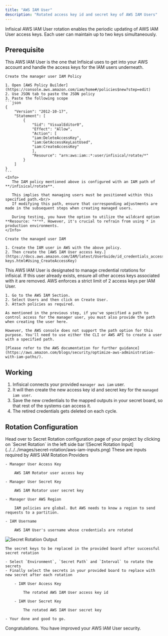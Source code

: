 ```yaml
---
title: "AWS IAM User"
description: "Rotated access key id and secret key of AWS IAM Users"
---
```


Infisical AWS IAM User rotation enables the periodic updating of AWS IAM User access keys. Each user can maintain up to two keys simultaneously.

## Prerequisite

<Steps>
  <Step title="Create IAM Manager User">
	This AWS IAM User is the one that Infisical uses to get into your AWS account and handle the access keys for the IAM users underneath.
	
	Create the manager user IAM Policy

	1. Open [AWS Policy Builder](https://console.aws.amazon.com/iam/home#/policies$new?step=edit)
	2. Use JSON tab to paste the JSON policy
	3. Paste the following scope
	```json
	{
	    "Version": "2012-10-17",
	    "Statement": [
			{
			    "Sid": "VisualEditor0",
			    "Effect": "Allow",
			    "Action": [
				"iam:DeleteAccessKey",
				"iam:GetAccessKeyLastUsed",
				"iam:CreateAccessKey"
			    ],
			    "Resource": "arn:aws:iam::*:user/infisical/rotate/*"
			}
	    ]
	}
	```
	<Info>
	   The IAM policy mentioned above is configured with an IAM path of **/infisical/rotate**. 

	   This implies that managing users must be positioned within this specified path.<br/>
	   If modifying this path, ensure that corresponding adjustments are made in the subsequent steps when creating managed users. 

	   During testing, you have the option to utilize the wildcard option **Resource: "*"**. However, it's crucial to refrain from using * in production environments.
	</Info>

	Create the managed user IAM

	1. Create the IAM user in AWS with the above policy.
	2. Then create the [AWS IAM User access key.](https://docs.aws.amazon.com/IAM/latest/UserGuide/id_credentials_access-keys.html#Using_CreateAccessKey)
  </Step>
  <Step title="Create IAM Managed User">
	This AWS IAM User is designated to manage credential rotations for infisical.
	<Warning>
		If this user already exists, ensure all other access keys associated with it are removed. AWS enforces a strict limit of 2 access keys per IAM User.
	</Warning>

	1. Go to the AWS IAM Section.
	2. Select Users and then click on Create User.
	3. Attach policies as required.

	As mentioned in the previous step, if you've specified a path to control access for the manager user, you must also provide the path when creating the user here. 
	
	However, the AWS console does not support the path option for this purpose. You'll need to use either the CLI or AWS API to create a user with a specified path. 
	
	[Please refer to the AWS documentation for further guidance](https://aws.amazon.com/blogs/security/optimize-aws-administration-with-iam-paths/).
  </Step>
</Steps>

## Working

1. Infisical connects your provided `manager aws iam` user.
2. It will then create the new access key id and secret key for the `managed iam user`.
3. Save the new credentials  to the mapped outputs in your secret board, so that rest of the systems can access it.
4. The retired credentials gets deleted on each cycle.

## Rotation Configuration

<Steps>
  <Step title="Open Secret Rotation Page">
	Head over to Secret Rotation configuration page of your project by clicking on `Secret Rotation` in the left side bar 
  </Step>
  <Step title="Click on AWS IAM Card" />
  <Step title="Provide the inputs">
![Secret Rotation Input](../../../images/secret-rotation/aws-iam-inputs.png)
  	These are inputs required by AWS IAM Rotation Providers

	- Manager User Access Key

		AWS IAM Rotator user access key

	- Manager User Secret Key 

		AWS IAM Rotator user secret key

	- Manager User AWS Region 
		
		IAM policies are global. But AWS needs to know a region to send requests to a partition.

	- IAM Username 

		AWS IAM User's username whose credentials are rotated
  </Step>
  <Step title="Configure the output secret mapping">

![Secret Rotation Output](../../../images/secret-rotation/aws-iam-outputs.png)

  	The secret keys to be replaced in the provided board after successful secret rotation

	- Select `Environment`, `Secret Path` and `Interval` to rotate the secrets
	- Finally select the secrets in your provided board to replace with new secret after each rotation

		- IAM User Access Key

			The rotated AWS IAM User access key id

		- IAM User Secret Key

			The rotated AWS IAM User secret key

	- Your done and good to go.
  </Step>
</Steps>

Congratulations. You have improved your AWS IAM User security.
